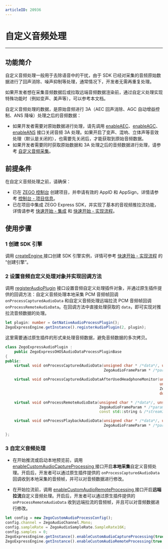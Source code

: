 ```yaml
---
articleID: 20936
---
```

# 自定义音频处理

---

## 功能简介

自定义音频处理一般用于去除语音中的干扰，由于 SDK 已经对采集的音频原始数据进行了回声消除、噪声抑制等处理，通常情况下，开发者无需再重复处理。

如果开发者想在采集音频数据后或拉取远端音频数据渲染前，通过自定义处理实现特殊功能时（例如变声、美声等），可以参考本文档。

<div class="mk-hint">

自定义音频处理的数据，是原始音频进行 3A（AEC 回声消除、AGC 自动增益控制、ANS 降噪）处理之后的音频数据：

- 如果开发者需要对原始数据进行处理，请先调用 [enableAEC](/unique-api/express-video-sdkhttps://doc-zh.zego.im/article/ets_ohos/classes/_zegoexpressengine_.zegoexpressengine.html#enableaec)、[enableAGC](/unique-api/express-video-sdkhttps://doc-zh.zego.im/article/ets_ohos/classes/_zegoexpressengine_.zegoexpressengine.html#enableagc)、[enableANS](/unique-api/express-video-sdkhttps://doc-zh.zego.im/article/ets_ohos/classes/_zegoexpressengine_.zegoexpressengine.html#enableans) 接口关闭音频 3A 处理。如果开启了变声、混响、立体声等音效处理（默认是关闭的），也需要先关闭后，才能获取到原始音频数据。
- 如果开发者需要同时获取原始数据和 3A 处理之后的音频数据进行处理，请参考 [自定义音频采集](!AudioAdvanced/Custom_Audio_Capture)。
</div>

## 前提条件

在自定义音频处理之前，请确保：

- 已在 [ZEGO 控制台](https://console.zego.im) 创建项目，并申请有效的 AppID 和 AppSign，详情请参考 [控制台 - 项目信息](https://doc-zh.zego.im/article/12107)。
- 已在项目中集成 ZEGO Express SDK，并实现了基本的音视频推拉流功能，详情请参考 [快速开始 - 集成](!Integration/SDK_Integration) 和 [快速开始 - 实现流程](!Integration/Solution_Implementation)。



## 使用步骤

### 1 创建 SDK 引擎

调用 [createEngine ](/unique-api/express-video-sdkhttps://doc-zh.zego.im/article/ets_ohos/classes/_zegoexpressengine_.zegoexpressengine.html#createengine) 接口创建 SDK 引擎实例，详情可参考 [快速开始 - 实现流程](!Integration/Solution_Implementation#CreateEngine) 的 “创建引擎”。


### 2 设置音频自定义处理对象并实现回调方法

调用 [registerAudioPlugin](/unique-api/express-video-sdkhttps://doc-zh.zego.im/article/ets_ohos/classes/_zegoexpressengine_.zegoexpressengine.html#registeraudioplugin) 接口设置音频自定义处理插件对象，并通过原生插件提供的回调方法：自定义音频处理本地采集 PCM 音频帧回调 `onProcessCapturedAudioData` 和自定义音频处理远端拉流 PCM 音频帧回调 `onProcessRemoteAudioData`。在回调方法中直接处理获取的 `data`，即可实现对推拉流音频数据的处理。


```ts
let plugin: number = GetNativeAudioProcessPlugin();
ZegoExpressEngine.getInstance().registerAudioPlugin(2, plugin);
```

这里需要通过原生插件的形式来处理音频数据，避免音频数据的多次拷贝。

```cpp
class ZegoExpressAudioPlugin :
    public ZegoExpressOHOSAudioDataProcessPluginBase
{
public:
    virtual void onProcessCapturedAudioData(unsigned char * /*data*/, unsigned int /*dataLength*/,
                                            ZegoAudioFrameParam * /*param*/, double /*timestamp*/) override;

    virtual void onProcessCapturedAudioDataAfterUsedHeadphoneMonitor(unsigned char * /*data*/,
                                                                     unsigned int /*dataLength*/,
                                                                     ZegoAudioFrameParam * /*param*/,
                                                                     double /*timestamp*/) override;

    virtual void onProcessRemoteAudioData(unsigned char * /*data*/, unsigned int /*dataLength*/,
                                          ZegoAudioFrameParam * /*param*/,
                                          const std::string & /*streamID*/, double /*timestamp*/) override;

    virtual void onProcessPlaybackAudioData(unsigned char * /*data*/, unsigned int /*dataLength*/,
                                            ZegoAudioFrameParam * /*param*/, double /*timestamp*/) override;

};
```

### 3 自定义音频处理

- 在开始推流或启动本地预览前，调用 [enableCustomAudioCaptureProcessing ](/unique-api/express-video-sdkhttps://doc-zh.zego.im/article/ets_ohos/classes/_zegoexpressengine_.zegoexpressengine.html#enablecustomaudiocaptureprocessing) 接口开启**本地采集**自定义音频处理。开启后，开发者可以通过原生插件提供的 `onProcessCapturedAudioData` 回调收到本地采集的音频帧，并可以对音频数据进行修改。

- 在开始拉流前，调用 [enableCustomAudioRemoteProcessing ](/unique-api/express-video-sdkhttps://doc-zh.zego.im/article/ets_ohos/classes/_zegoexpressengine_.zegoexpressengine.html#enablecustomaudioremoteprocessing) 接口开启**远端拉流**自定义音频处理。开启后，开发者可以通过原生插件提供的 `onProcessRemoteAudioData` 收到远端拉流的音频帧，并且可以对音频数据进行修改。

```ts
let config = new ZegoCustomAudioProcessConfig();
config.channel = ZegoAudioChannel.Mono;
config.sampleRate = ZegoAudioSampleRate.SampleRate16K;
config.samples = 0;
ZegoExpressEngine.getInstance().enableCustomAudioCaptureProcessing(true, config);
ZegoExpressEngine.getInstance().enableCustomAudioRemoteProcessing(true, config);
```
